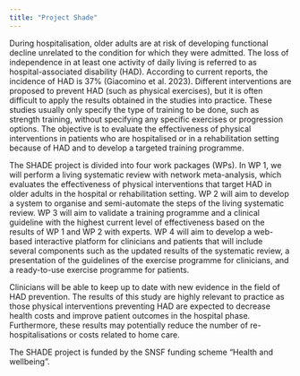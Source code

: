 ```yaml
---
title: "Project Shade"
---
```


During hospitalisation, older adults are at risk of developing functional decline unrelated to the condition for which they were admitted. The loss of independence in at least one activity of daily living is referred to as hospital-associated disability (HAD). According to current reports, the incidence of HAD is 37% (Giacomino et al. 2023). Different interventions are proposed to prevent HAD (such as physical exercises), but it is often difficult to apply the results obtained in the studies into practice. These studies usually only specify the type of training to be done, such as strength training, without specifying any specific exercises or progression options. The objective is to evaluate the effectiveness of physical interventions in patients who are hospitalised or in a rehabilitation setting because of HAD and to develop a targeted training programme.

The SHADE project is divided into four work packages (WPs). In WP 1, we will perform a living systematic review with network meta-analysis, which evaluates the effectiveness of physical interventions that target HAD in older adults in the hospital or rehabilitation setting. WP 2 will aim to develop a system to organise and semi-automate the steps of the living systematic review. WP 3 will aim to validate a training programme and a clinical guideline with the highest current level of effectiveness based on the results of WP 1 and WP 2 with experts. WP 4 will aim to develop a web-based interactive platform for clinicians and patients that will include several components such as the updated results of the systematic review, a presentation of the guidelines of the exercise programme for clinicians, and a ready-to-use exercise programme for patients.

Clinicians will be able to keep up to date with new evidence in the field of HAD prevention. The results of this study are highly relevant to practice as those physical interventions preventing HAD are expected to decrease health costs and improve patient outcomes in the hospital phase. Furthermore, these results may potentially reduce the number of re-hospitalisations or costs related to home care.

The SHADE project is funded by the SNSF funding scheme "Health and wellbeing".
